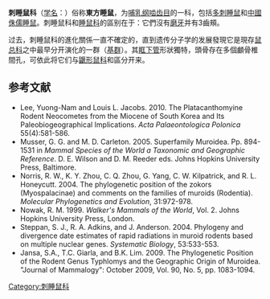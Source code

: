 {{Automatic Taxobox
| image = Malabar spiny dormouse.jpg
| image_caption =[[刺山鼠|刺山鼠]] ''Platacanthomys lasiurus''
| fossil_range = {{fossil_range|中新世|现代|[[中新世|中新世]] – 现代}}
| taxon = Platacanthomyidae
| authority ={{tsl|en|Edward Richard Alston|Edward Richard Alston|Alston}}, 1876
| subdivision = 
*{{绝灭}}[[新来鼠属|新来鼠属]] ''Neocometes''
*[[刺睡鼠属|刺睡鼠属]] ''Platacanthomys''
*[[猪尾鼠属|猪尾鼠属]] ''Typhlomys''
}}
'''刺睡鼠科'''（[[学名|学名]]：{{lang|la|Platacanthomyidae}}）俗称'''東方睡鼠'''，为[[哺乳纲|哺乳纲]][[啮齿目|啮齿目]]的一科，包括[[多刺睡鼠|多刺睡鼠]]和[[中國侏儒睡鼠|中國侏儒睡鼠]]。刺睡鼠科和[[睡鼠科|睡鼠科]]的區别在于：它們沒有[[磨牙|磨牙]]并有3齒頰。

过去，刺睡鼠科的進化關係一直不確定的，直到遗传分子学的发展發現它是現存[[鼠总科|鼠总科]]之中最早分开演化的一群（[[基群|基群]]）。其[[眶下管|眶下管]]形狀獨特，頭骨存在多個顱骨椎間孔，可依此将它们与[[鼴形鼠科|鼴形鼠科]]和{{tsl|en|Eumuroida|真鼠类}}區分开来。

==参考文献==
* Lee, Yuong-Nam and Louis L. Jacobs. 2010. The Platacanthomyine Rodent Neocometes from the Miocene of South Korea and Its Paleobiogeographical Implications. ''Acta Palaeontologica Polonica'' 55(4):581-586. {{doi|10.4202/app.2010.0013}}
* Musser, G. G. and M. D. Carleton. 2005. Superfamily Muroidea. Pp. 894-1531 in ''Mammal Species of the World a Taxonomic and Geographic Reference''. D. E. Wilson and D. M. Reeder eds. Johns Hopkins University Press, Baltimore.
* Norris, R. W., K. Y. Zhou, C. Q. Zhou, G. Yang, C. W. Kilpatrick, and R. L. Honeycutt. 2004. The phylogenetic position of the zokors (Myospalacinae) and comments on the families of muroids (Rodentia). ''Molecular Phylogenetics and Evolution'', 31:972-978.
* Nowak, R. M. 1999. ''Walker's Mammals of the World'', Vol. 2. Johns Hopkins University Press, London. 
* Steppan, S. J., R. A. Adkins, and J. Anderson. 2004. Phylogeny and divergence date estimates of rapid radiations in muroid rodents based on multiple nuclear genes. ''Systematic Biology'', 53:533-553.
* Jansa, S.A., T.C. Giarla, and B.K. Lim. 2009. The Phylogenetic Position of the Rodent Genus Typhlomys and the Geographic Origin of Muroidea. "Journal of Mammalogy": October 2009, Vol. 90, No. 5, pp. 1083-1094. {{doi|10.1644/08-MAMM-A-318.1}}

{{taxonbar}}
{{哺乳类小作品}}
[[Category:刺睡鼠科|Category:刺睡鼠科]]
